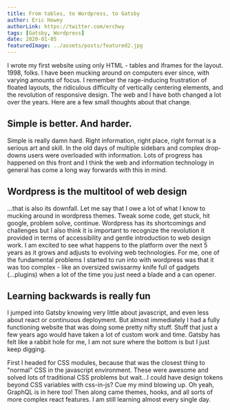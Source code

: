 ```yaml
---
title: From tables, to Wordpress, to Gatsby
author: Eric Howey
authorLink: https://twitter.com/erchwy
tags: [Gatsby, Wordpress]
date: 2020-01-05
featuredImage: ../assets/posts/featured2.jpg
---
```


I wrote my first website using only HTML - tables and iframes for the layout. 1998, folks. I have been mucking around on computers ever since, with varying amounts of focus. I remember the rage-inducing frustration of floated layouts, the ridiculous difficulty of vertically centering elements, and the revolution of responsive design. The web and I have both changed a lot over the years. Here are a few small thoughts about that change.

## Simple is better. And harder.

Simple is really damn hard. Right information, right place, right format is a serious art and skill. In the old days of multiple sidebars and complex drop-downs users were overloaded with information. Lots of progress has happened on this front and I think the web and information technology in general has come a long way forwards with this in mind.

## Wordpress is the multitool of web design

...that is also its downfall. Let me say that I owe a lot of what I know to mucking around in wordpress themes. Tweak some code, get stuck, hit google, problem solve, continue. Wordpress has its shortcomings and challenges but I also think it is important to recognize the revolution it provided in terms of accessibility and gentle introduction to web design work. I am excited to see what happens to the platform over the next 5 years as it grows and adjusts to evolving web technologies. For me, one of the fundamental problems I started to run into with wordpress was that it was too complex - like an oversized swissarmy knife full of gadgets (...plugins) when a lot of the time you just need a blade and a can opener.

## Learning backwards is really fun

I jumped into Gatsby knowing very little about javascript, and even less about react or continuous deployment. But almost immediately I had a fully functioning website that was doing some pretty nifty stuff. Stuff that just a few years ago would have taken a lot of custom work and time. Gatsby has felt like a rabbit hole for me, I am not sure where the bottom is but I just keep digging.

First I headed for CSS modules, because that was the closest thing to "normal" CSS in the javascript environment. These were awesome and solved lots of traditional CSS problems but wait...I could have design tokens beyond CSS variables with css-in-js? Cue my mind blowing up. Oh yeah, GraphQL is in here too! Then along came themes, hooks, and all sorts of more complex react features. I am still learning almost every single day.
